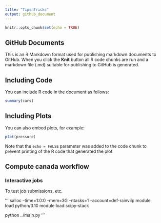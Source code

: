 ```yaml
---
title: "TipsnTricks"
output: github_document
---
```


```r
knitr::opts_chunk$set(echo = TRUE)
```

## GitHub Documents

This is an R Markdown format used for publishing markdown documents to GitHub. When you click the **Knit** button all R code chunks are run and a markdown file (.md) suitable for publishing to GitHub is generated.

## Including Code

You can include R code in the document as follows:

```r
summary(cars)
```

## Including Plots

You can also embed plots, for example:

```r
plot(pressure)
```

Note that the `echo = FALSE` parameter was added to the code chunk to prevent printing of the R code that generated the plot.



## Compute canada workflow

### Interactive jobs

To test job submissions, etc.

'''
salloc --time=1:0:0 --mem=3G --ntasks=1 --account=def-rainvilp 
module load python/3.10
module load  scipy-stack

python ../main.py
'''

